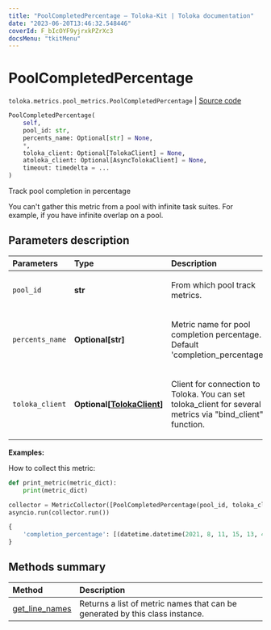 ```yaml
---
title: "PoolCompletedPercentage — Toloka-Kit | Toloka documentation"
date: "2023-06-20T13:46:32.548446"
coverId: F_bIcOYF9yjrxkPZrXc3
docsMenu: "tkitMenu"
---
```


# PoolCompletedPercentage

`toloka.metrics.pool_metrics.PoolCompletedPercentage` | [Source code](https://github.com/Toloka/toloka-kit/blob/v1.2.0/src/metrics/pool_metrics.py#L163)

```python
PoolCompletedPercentage(
    self,
    pool_id: str,
    percents_name: Optional[str] = None,
    *,
    toloka_client: Optional[TolokaClient] = None,
    atoloka_client: Optional[AsyncTolokaClient] = None,
    timeout: timedelta = ...
)
```

Track pool completion in percentage

You can't gather this metric from a pool with infinite task suites. For example, if you have infinite overlap on a pool.

## Parameters description

| Parameters | Type | Description |
| :----------| :----| :-----------|
`pool_id`|**str**|<p>From which pool track metrics.</p>
`percents_name`|**Optional\[str\]**|<p>Metric name for pool completion percentage. Default 'completion_percentage'.</p>
`toloka_client`|**Optional\[[TolokaClient](/docs/toloka-kit/reference/toloka.client.TolokaClient)\]**|<p>Client for connection to Toloka. You can set toloka_client for several metrics via &quot;bind_client&quot; function.</p>

**Examples:**

How to collect this metric:

```python
def print_metric(metric_dict):
    print(metric_dict)

collector = MetricCollector([PoolCompletedPercentage(pool_id, toloka_client=toloka_client)], print_metric)
asyncio.run(collector.run())
```

```python
{
    'completion_percentage': [(datetime.datetime(2021, 8, 11, 15, 13, 4, 31000), 55)],
}
```

## Methods summary

| Method | Description |
| :------| :-----------|
[get_line_names](/docs/toloka-kit/reference/toloka.metrics.pool_metrics.PoolCompletedPercentage.get_line_names)| Returns a list of metric names that can be generated by this class instance.